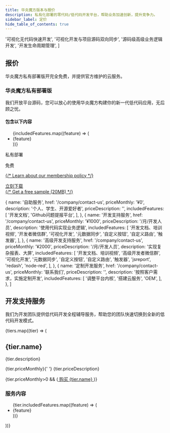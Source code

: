 ```yaml
---
title: 华炎魔方版本与报价
description: 私有化部署的零代码/低代码开发平台，帮助业务加速创新，提升竞争力。
sidebar_label: 定价
hide_table_of_contents: true
---
```




  '可视化无代码快速开发',
  '可视化开发与项目源码双向同步',
  '源码级高级业务逻辑开发',
  '开发生命周期管理',
]

<div className="bg-gray-100">
  <div className="pt-12 sm:pt-16 lg:pt-20">
    <div className="max-w-7xl mx-auto px-4 sm:px-6 lg:px-8">
      <div className="text-center">
        <h2 className="text-3xl font-extrabold text-gray-900 sm:text-4xl lg:text-5xl">报价</h2>
        <p className="mt-4 text-xl text-gray-600">
          华炎魔方私有部署版开完全免费，并提供官方维护的云服务。
        </p>
      </div>
    </div>
  </div>
  <div className="mt-8 bg-white sm:mt-12">
    <div className="relative">
      <div className="absolute inset-0 h-1/2 bg-gray-100" />
      <div className="relative max-w-7xl mx-auto px-4 sm:px-6 lg:px-8">
        <div className="max-w-lg mx-auto rounded-lg shadow-lg overflow-hidden lg:max-w-none lg:flex">
          <div className="flex-1 bg-white px-6 py-8 lg:p-12">
            <h3 className="text-2xl font-extrabold text-gray-900 sm:text-3xl lg:text-4xl">华炎魔方私有部署版</h3>
            <p className="mt-6 text-base text-gray-500">
              我们开放平台源码，您可以放心的使用华炎魔方构建你的新一代低代码应用，无后顾之忧。
            </p>
            <div className="mt-8">
              <div className="flex items-center">
                <h4 className="flex-shrink-0 pr-4 bg-white text-sm tracking-wider font-semibold uppercase text-blue-600">
                  包含以下内容
                </h4>
                <div className="flex-1 border-t-2 border-gray-200" />
              </div>
              <ul className="mt-8 space-y-5 lg:space-y-0 lg:grid lg:grid-cols-2 lg:gap-x-8 lg:gap-y-5">
                {includedFeatures.map((feature) => (
                  <li key={feature} className="flex items-start lg:col-span-1">
                    <div className="flex-shrink-0">
                      <CheckCircleIcon className="h-5 w-5 text-green-400" aria-hidden="true" />
                    </div>
                    <span className="ml-3 text-sm text-gray-700">{feature}</span>
                  </li>
                ))}
              </ul>
            </div>
          </div>
          <div className="py-8 px-6 text-center bg-gray-50 lg:flex-shrink-0 lg:flex lg:flex-col lg:justify-center lg:p-12">
            <p className="text-lg leading-6 font-medium text-gray-900">私有部署</p>
            <div className="mt-4 flex items-center justify-center text-4xl font-extrabold text-gray-900">
              <span>免费</span>
              <span className="ml-3 text-xl font-medium text-gray-500"></span>
            </div>
            <p className="mt-4 text-sm">
              <a href="#" className="font-medium text-gray-500 underline">
                {/* Learn about our membership policy */}
              </a>
            </p>
            <div className="mt-6">
              <div className="rounded-md shadow">
                <a
                  href="/help/deploy/"
                  className="flex items-center justify-center px-5 py-3 border border-transparent text-base font-medium rounded-md text-white bg-gray-800 hover:bg-gray-900"
                >
                  立刻下载
                </a>
              </div>
            </div>
            <div className="mt-4 text-sm">
              <a href="#" className="font-medium text-gray-900">
                {/* Get a free sample <span className="font-normal text-gray-500">(20MB)</span> */}
              </a>
            </div>
          </div>
        </div>
      </div>
    </div>
  </div>
</div>

  {
    name: '自助服务',
    href: '/company/contact-us',
    priceMonthly: '¥0',
    description: '个人、学生、开源爱好者',
    priceDescription: '',
    includedFeatures: [
      '开发文档', 
      'Github问题提报平台', 
    ],
  },
  {
    name: '开发支持服务',
    href: '/company/contact-us',
    priceMonthly: '¥1000',
    priceDescription: '/月/开发人员',
    description: '使用代码实现业务逻辑',
    includedFeatures: [
      '开发文档、培训视频', 
      '开发者微信群', 
      '可视化开发',
      '元数据同步',
      '自定义按钮',
      '自定义路由',
      '触发器',
    ],
  },
  {
    name: '高级开发支持服务',
    href: '/company/contact-us',
    priceMonthly: '¥2000',
    priceDescription: '/月/开发人员',
    description: '实现复杂报表、大屏',
    includedFeatures: [
      '开发文档、培训视频', 
      '高级开发者微信群', 
      '可视化开发',
      '元数据同步',
      '自定义按钮',
      '自定义路由',
      '触发器',
      'jsreport',
      'redash',
      'node-red',
    ],
  },
  {
    name: '定制开发服务',
    href: '/company/contact-us',
    priceMonthly: '联系我们',
    priceDescription: '',
    description: '按照客户需求，实施定制开发',
    includedFeatures: [
      '调整平台内核',
      '搭建云服务',
      'OEM',
    ],
  },
]

<div class="bg-white">
  <div className="max-w-7xl mx-auto py-24 px-4 sm:px-6 lg:px-8">
      <div className="text-left">
        <h2 className="text-2xl font-extrabold text-gray-900 sm:text-3xl lg:text-4xl">开发支持服务</h2>
        <p className="mt-4 text-xl text-gray-600">
          我们为开发团队提供低代码开发全程辅导服务，帮助您的团队快速切换到全新的低代码开发模式。
        </p>
      </div>
      <div className="mt-8 space-y-4 sm:mt-12 sm:space-y-0 sm:grid sm:grid-cols-2 sm:gap-6 lg:max-w-4xl lg:mx-auto xl:max-w-none xl:mx-0 xl:grid-cols-4">
        {tiers.map((tier) => (
          <div key={tier.name} className="border border-gray-200 rounded-lg shadow-sm divide-y divide-gray-200">
            <div className="p-6">
              <h2 className="text-lg leading-6 font-medium text-gray-900">{tier.name}</h2>
              <p className="mt-4 text-sm text-gray-500">{tier.description}</p>
              <p className="mt-8">
                <span className="text-4xl font-extrabold text-gray-900">{tier.priceMonthly}</span>{' '}
                <span className="text-base font-medium text-gray-500">{tier.priceDescription}</span>
              </p>
              {tier.priceMonthly>0 && (<a
                href={tier.href}
                target='blank'
                className="mt-8 block w-full bg-gray-800 border border-gray-800 rounded-md py-2 text-sm font-semibold text-white text-center hover:bg-gray-900"
              >
                购买 {tier.name}
              </a>)}
            </div>
            <div className="pt-6 pb-8 px-6">
              <h3 className="text-xs font-medium text-gray-900 tracking-wide uppercase">服务内容</h3>
              <ul className="mt-6 space-y-4">
                {tier.includedFeatures.map((feature) => (
                  <li key={feature} className="flex space-x-3">
                    <CheckIcon className="flex-shrink-0 h-5 w-5 text-green-500" aria-hidden="true" />
                    <span className="text-sm text-gray-500">{feature}</span>
                  </li>
                ))}
              </ul>
            </div>
          </div>
        ))}
      </div>
  </div>
</div>





